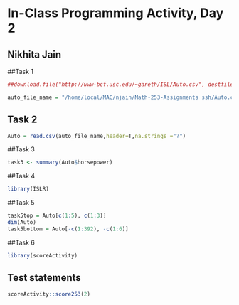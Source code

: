 # In-Class Programming Activity, Day 2
## Nikhita Jain

##Task 1

```r
##download.file("http://www-bcf.usc.edu/~gareth/ISL/Auto.csv", destfile="Auto.csv")
```

```r
auto_file_name = "/home/local/MAC/njain/Math-253-Assignments ssh/Auto.csv"
```

## Task 2

```r
Auto = read.csv(auto_file_name,header=T,na.strings ="?")
```

##Task 3

```r
task3 <- summary(Auto$horsepower)
```

##Task 4

```r
library(ISLR)
```

##Task 5

```r
task5top = Auto[c(1:5), c(1:3)]
dim(Auto)
task5bottom = Auto[-c(1:392), -c(1:6)]
```

##Task 6

```r
library(scoreActivity)
```

## Test statements

```r
scoreActivity::score253(2)
```
